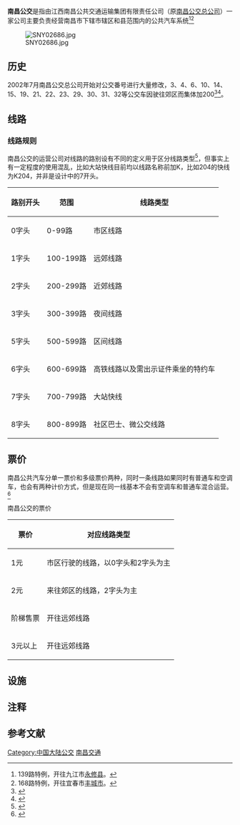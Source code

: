 {{Infobox Public transit
|name            = 南昌公交
|image           = 
|imagesize       = 250px
|image2          =
|imagesize2      = 250px
|caption         =
|owner           = 南昌市
|locale          = [[中国|中国]][[江西省|江西省]][[南昌市|南昌市]]
|transit_type    = [[公共汽车|公共汽车]]
|began_operation = 1948年2月5日
|system_length   = {{nowrap|{{Convert|4000|km}}（运营里程）}}
|lines           = 210余条
|stations        = 
|ridership       = 
|headquarters    = 南昌市站前西路176号
|website         = http://www.ncgj.com.cn/
|track_gauge     = 
|operator        = [[江西南昌公共交通运输集团有限责任公司|江西南昌公共交通运输集团有限责任公司]]
|el              = 
|map = 
|map_state = show
}}
'''南昌公交'''是指由江西南昌公共交通运输集团有限责任公司（原[[南昌公交总公司|南昌公交总公司]]）一家公司主要负责经营南昌市下辖市辖区和县范围内的公共汽车系统<ref group="注">139路特例，开往九江市[[永修县|永修县]]。</ref><ref group="注">168路特例，开往宜春市[[丰城市|丰城市]]。</ref>

[[File:SNY02686.jpg|thumb]]

== 历史 ==
2002年7月南昌公交总公司开始对公交番号进行大量修改，3、4、6、10、14、15、19、21、22、23、29、30、31、32等公交车因驶往郊区而集体加200<ref>{{Cite web |url=http://jiangxi.jxnews.com.cn/system/2002/07/09/000184636.shtml |title=南昌开头公交路别号将有调整 |accessdate=2015-07-03 |archive-date=2015-07-04 |archive-url=https://web.archive.org/web/20150704121532/http://jiangxi.jxnews.com.cn/system/2002/07/09/000184636.shtml |dead-url=no }}</ref><ref>{{Cite web |url=http://jiangxi.jxnews.com.cn/system/2002/12/27/000318337.shtml |title=《老年乘车证所为何来》追踪·对话：老年乘车证有无必要 |access-date=2015-07-03 |archive-url=https://web.archive.org/web/20150704121323/http://jiangxi.jxnews.com.cn/system/2002/12/27/000318337.shtml |archive-date=2015-07-04 |dead-url=yes }}</ref>。

== 线路 ==
{{Details|南昌公交线路列表}}
=== 线路规则 ===
南昌公交的运营公司对线路的路别设有不同的定义用于区分线路类型<ref>{{Cite web |url=http://www.ncgj.com.cn/mainpages/shuchu.aspx?NewsID=4147 |title=南昌公交将于7月1日起对18条公交线路路别进行变更 |accessdate=2015-07-03 |archive-date=2015-07-04 |archive-url=https://web.archive.org/web/20150704122229/http://www.ncgj.com.cn/mainpages/shuchu.aspx?NewsID=4147 |dead-url=no }}</ref>，但事实上有一定程度的使用混乱，比如大站快线目前均以线路名称前加K，比如204的快线为K204，并非是设计中的7开头。
{| class="wikitable"
|-
! 路别开头 !! 范围 !! 线路类型
|-
| 0字头 || 0-99路 || 市区线路
|-
| 1字头 || 100-199路 || 远郊线路
|-
| 2字头 || 200-299路 || 近郊线路
|-
|3字头
|300-399路
|夜间线路
|-
|5字头
|500-599路
|区间线路
|-
|6字头
|600-699路
|高铁线路以及需出示证件乘坐的特约车
|-
|7字头
|700-799路
|大站快线
|-
|8字头
|800-899路
|社区巴士、微公交线路
|}

== 票价 ==
南昌公共汽车分单一票价和多级票价两种，同时一条线路如果同时有普通车和空调车，也会有两种计价方式，但是现在同一线基本不会有空调车和普通车混合运营。<ref>{{Cite web |url=http://www.ncgj.com.cn/mainpages/wnfw_pwgk.aspx |title=南昌市公共交通总公司票价公示（2011年） |accessdate=2015-07-03 |archive-date=2015-07-04 |archive-url=https://web.archive.org/web/20150704141734/http://www.ncgj.com.cn/mainpages/wnfw_pwgk.aspx |dead-url=no }}</ref>

南昌公交的票价
{| class="wikitable"
|-
! 票价 !! 对应线路类型
|-
| 1元 || 市区行驶的线路，以0字头和2字头为主
|-
| 2元 || 来往郊区的线路，2字头为主
|-
| 阶梯售票 || 开往远郊线路
|-
| 3元以上 || 开往远郊线路
|}

== 设施 ==

== 注释 ==
{{reflist|group="注"}}
== 参考文献 ==
{{commonscat|Buses in Nanchang|公交车}}
{{commonscat|Bus stops in Nanchang|公交车站}}
{{Reflist|colwidth=30em}}
{{南昌公交}}
{{南昌市公共交通网络}}
[[Category:中国大陆公交|Category:中国大陆公交]]
[[Category:南昌交通|]]